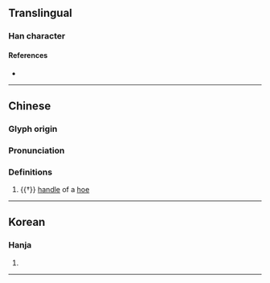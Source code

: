 {{character info/new}}
==Translingual==

===Han character===
{{Han char|rn=75|rad=木|as=09|sn=13|four=44914|canj=DKGG|ids=⿰木奎}}

====References====
* {{Han ref|kx=0539.010|dkj=15119|dj=0926.150|hdz=21246.090|uh=694F|ud=26959|bh=DDEE|bd=56814}}

----
==Chinese==
{{zh-forms}}

===Glyph origin===
{{Han etym}}

===Pronunciation===
{{zh-pron
|m=kuí
|c=fui1
|mc=y
|oc=y
|cat=n
}}

===Definitions===
{{zh-hanzi}}

# {{†}} [[handle]] of a [[hoe]]


----

==Korean==

===Hanja===
{{ko-hanja|hangeul=규|eumhun=|rv=gyu|mr=kyu|y=kyu}}

# {{defn|lang=ko|sort=木09}}

----